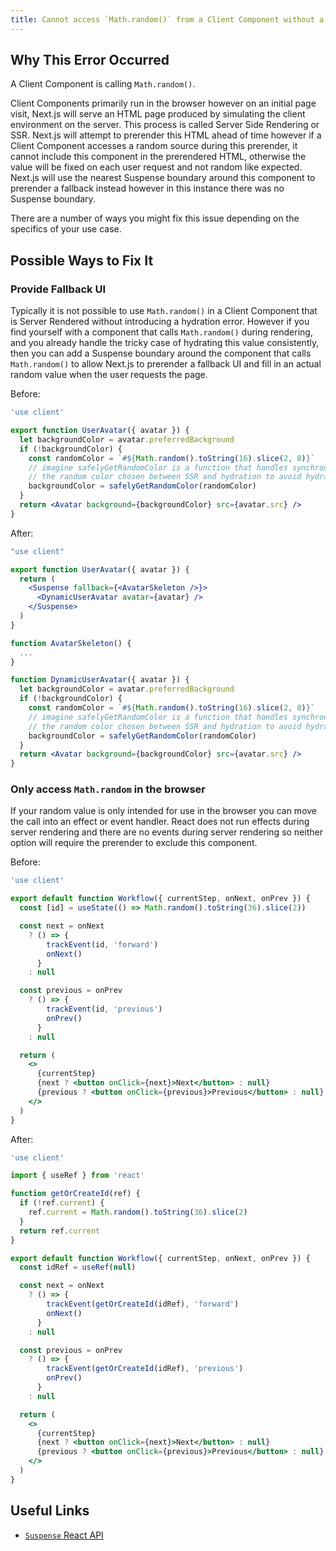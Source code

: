 ```yaml
---
title: Cannot access `Math.random()` from a Client Component without a fallback UI defined
---
```


## Why This Error Occurred

A Client Component is calling `Math.random()`.

Client Components primarily run in the browser however on an initial page visit, Next.js will serve an HTML page produced by simulating the client environment on the server. This process is called Server Side Rendering or SSR. Next.js will attempt to prerender this HTML ahead of time however if a Client Component accesses a random source during this prerender, it cannot include this component in the prerendered HTML, otherwise the value will be fixed on each user request and not random like expected. Next.js will use the nearest Suspense boundary around this component to prerender a fallback instead however in this instance there was no Suspense boundary.

There are a number of ways you might fix this issue depending on the specifics of your use case.

## Possible Ways to Fix It

### Provide Fallback UI

Typically it is not possible to use `Math.random()` in a Client Component that is Server Rendered without introducing a hydration error. However if you find yourself with a component that calls `Math.random()` during rendering, and you already handle the tricky case of hydrating this value consistently, then you can add a Suspense boundary around the component that calls `Math.random()` to allow Next.js to prerender a fallback UI and fill in an actual random value when the user requests the page.

Before:

```jsx filename="app/user-avatar.js"
'use client'

export function UserAvatar({ avatar }) {
  let backgroundColor = avatar.preferredBackground
  if (!backgroundColor) {
    const randomColor = `#${Math.random().toString(16).slice(2, 8)}`
    // imagine safelyGetRandomColor is a function that handles synchronizing
    // the random color chosen between SSR and hydration to avoid hydration errors
    backgroundColor = safelyGetRandomColor(randomColor)
  }
  return <Avatar background={backgroundColor} src={avatar.src} />
}
```

After:

```jsx filename="app/user-avatar.js"
"use client"

export function UserAvatar({ avatar }) {
  return (
    <Suspense fallback={<AvatarSkeleton />}>
      <DynamicUserAvatar avatar={avatar} />
    </Suspense>
  )
}

function AvatarSkeleton() {
  ...
}

function DynamicUserAvatar({ avatar }) {
  let backgroundColor = avatar.preferredBackground
  if (!backgroundColor) {
    const randomColor = `#${Math.random().toString(16).slice(2, 8)}`
    // imagine safelyGetRandomColor is a function that handles synchronizing
    // the random color chosen between SSR and hydration to avoid hydration errors
    backgroundColor = safelyGetRandomColor(randomColor)
  }
  return <Avatar background={backgroundColor} src={avatar.src} />
}
```

### Only access `Math.random` in the browser

If your random value is only intended for use in the browser you can move the call into an effect or event handler. React does not run effects during server rendering and there are no events during server rendering so neither option will require the prerender to exclude this component.

Before:

```jsx filename="app/workflow.js"
'use client'

export default function Workflow({ currentStep, onNext, onPrev }) {
  const [id] = useState(() => Math.random().toString(36).slice(2))

  const next = onNext
    ? () => {
        trackEvent(id, 'forward')
        onNext()
      }
    : null

  const previous = onPrev
    ? () => {
        trackEvent(id, 'previous')
        onPrev()
      }
    : null

  return (
    <>
      {currentStep}
      {next ? <button onClick={next}>Next</button> : null}
      {previous ? <button onClick={previous}>Previous</button> : null}
    </>
  )
}
```

After:

```jsx filename="app/workflow.js"
'use client'

import { useRef } from 'react'

function getOrCreateId(ref) {
  if (!ref.current) {
    ref.current = Math.random().toString(36).slice(2)
  }
  return ref.current
}

export default function Workflow({ currentStep, onNext, onPrev }) {
  const idRef = useRef(null)

  const next = onNext
    ? () => {
        trackEvent(getOrCreateId(idRef), 'forward')
        onNext()
      }
    : null

  const previous = onPrev
    ? () => {
        trackEvent(getOrCreateId(idRef), 'previous')
        onPrev()
      }
    : null

  return (
    <>
      {currentStep}
      {next ? <button onClick={next}>Next</button> : null}
      {previous ? <button onClick={previous}>Previous</button> : null}
    </>
  )
}
```

## Useful Links

- [`Suspense` React API](https://react.dev/reference/react/Suspense)
